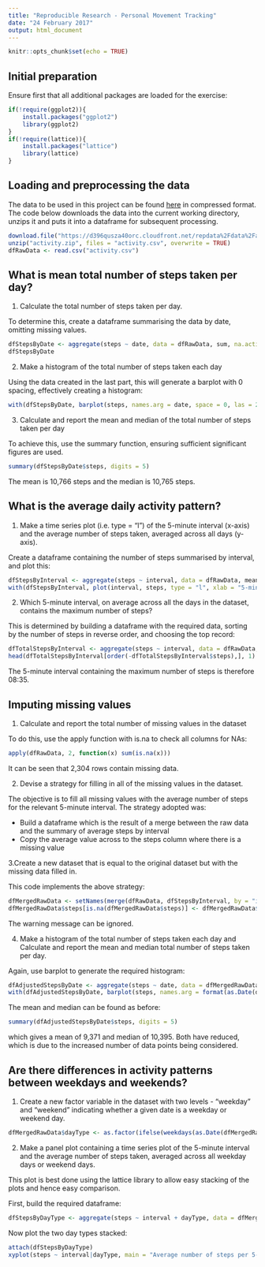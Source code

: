 ```yaml
---
title: "Reproducible Research - Personal Movement Tracking"
date: "24 February 2017"
output: html_document
---
```


```r
knitr::opts_chunk$set(echo = TRUE)
```

## Initial preparation

Ensure first that all additional packages are loaded for the exercise:

```r
if(!require(ggplot2)){
    install.packages("ggplot2")
    library(ggplot2)
}
if(!require(lattice)){
    install.packages("lattice")
    library(lattice)
}
```

## Loading and preprocessing the data

The data to be used in this project can be found [here](https://d396qusza40orc.cloudfront.net/repdata%2Fdata%2Factivity.zip "Activity data") in compressed format. The code below downloads the data into the current working directory, unzips it and puts it into a dataframe for subsequent processing.

```r
download.file("https://d396qusza40orc.cloudfront.net/repdata%2Fdata%2Factivity.zip", "activity.zip", quiet = TRUE)
unzip("activity.zip", files = "activity.csv", overwrite = TRUE)
dfRawData <- read.csv("activity.csv")
```

## What is mean total number of steps taken per day?

1. Calculate the total number of steps taken per day.

To determine this, create a dataframe summarising the data by date, omitting missing values.

```r
dfStepsByDate <- aggregate(steps ~ date, data = dfRawData, sum, na.action = na.omit)
dfStepsByDate
```

2. Make a histogram of the total number of steps taken each day

Using the data created in the last part, this will generate a barplot with 0 spacing, effectively creating a histogram:

```r
with(dfStepsByDate, barplot(steps, names.arg = date, space = 0, las = 2, cex.names = 0.6, ylab = "Total number of steps", main = "Total number of steps taken each day", cex.axis = 0.7, col = "pink"))
```

3. Calculate and report the mean and median of the total number of steps taken per day

To achieve this, use the summary function, ensuring sufficient significant figures are used.

```r
summary(dfStepsByDate$steps, digits = 5)
```

The mean is 10,766 steps and the median is 10,765 steps.

## What is the average daily activity pattern?

1. Make a time series plot (i.e. type = "l") of the 5-minute interval (x-axis) and the average number of steps taken, averaged across all days (y-axis).

Create a dataframe containing the number of steps summarised by interval, and plot this:

```r
dfStepsByInterval <- aggregate(steps ~ interval, data = dfRawData, mean, na.action = na.omit)
with(dfStepsByInterval, plot(interval, steps, type = "l", xlab = "5-minute interval", ylab = "Average number of steps", main = "Average daily activity pattern"))
```

2. Which 5-minute interval, on average across all the days in the dataset, contains the maximum number of steps?

This is determined by building a dataframe with the required data, sorting by the number of steps in reverse order, and choosing the top record:

```r
dfTotalStepsByInterval <- aggregate(steps ~ interval, data = dfRawData, sum, na.action = na.omit)
head(dfTotalStepsByInterval[order(-dfTotalStepsByInterval$steps),], 1)
```

The 5-minute interval containing the maximum number of steps is therefore 08:35.

## Imputing missing values

1. Calculate and report the total number of missing values in the dataset

To do this, use the apply function with is.na to check all columns for NAs:

```r
apply(dfRawData, 2, function(x) sum(is.na(x)))
```

It can be seen that 2,304 rows contain missing data.

2. Devise a strategy for filling in all of the missing values in the dataset.

The objective is to fill all missing values with the average number of steps for the relevant 5-minute interval. The strategy adopted was:

* Build a dataframe which is the result of a merge between the raw data and the summary of average steps by interval
* Copy the average value across to the steps column where there is a missing value

3.Create a new dataset that is equal to the original dataset but with the missing data filled in.

This code implements the above strategy:

```r
dfMergedRawData <- setNames(merge(dfRawData, dfStepsByInterval, by = "interval"), c("interval","steps","date","averageSteps"))
dfMergedRawData$steps[is.na(dfMergedRawData$steps)] <- dfMergedRawData$averageSteps
```

The warning message can be ignored.

4. Make a histogram of the total number of steps taken each day and Calculate and report the mean and median total number of steps taken per day.

Again, use barplot to generate the required histogram:

```r
dfAdjustedStepsByDate <- aggregate(steps ~ date, data = dfMergedRawData, sum)
with(dfAdjustedStepsByDate, barplot(steps, names.arg = format(as.Date(date), "%b %e"), space = 0, las = 2, cex.names = 0.6, xlab = "Day in 2012", ylab = "Total number of steps", main = "Adjusted total number of steps each day", col = "Green"))
```

The mean and median can be found as before:

```r
summary(dfAdjustedStepsByDate$steps, digits = 5)
```

which gives a mean of 9,371 and median of 10,395. Both have reduced, which is due to the increased number of data points being considered.

## Are there differences in activity patterns between weekdays and weekends?

1. Create a new factor variable in the dataset with two levels - "weekday" and "weekend" indicating whether a given date is a weekday or weekend day.

```r
dfMergedRawData$dayType <- as.factor(ifelse(weekdays(as.Date(dfMergedRawData$date)) %in% c("Saturday","Sunday"), "weekend", "weekday"))
```

2. Make a panel plot containing a time series plot of the 5-minute interval and the average number of steps taken, averaged across all weekday days or weekend days.

This plot is best done using the lattice library to allow easy stacking of the plots and hence easy comparison.

First, build the required dataframe:

```r
dfStepsByDayType <- aggregate(steps ~ interval + dayType, data = dfMergedRawData, mean)
```

Now plot the two day types stacked:

```r
attach(dfStepsByDayType)
xyplot(steps ~ interval|dayType, main = "Average number of steps per 5-minute interval", xlab = "Interval", ylab = "Number of steps", layout = c(1,2), type = "l")
```

